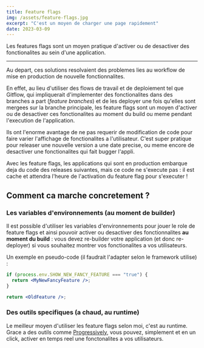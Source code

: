 ```yaml
---
title: Feature flags
img: /assets/feature-flags.jpg
excerpt: "C'est un moyen de charger une page rapidement"
date: 2023-03-09
---
```


Les features flags sont un moyen pratique d'activer ou de desactiver des fonctionalites au sein d'une application.

---

Au depart, ces solutions resolvaient des problemes lies au workflow de mise en production de nouvelle fonctionnalites.

En effet, au lieu d'utiliser des flows de travail et de deploiement tel que Gitflow, qui impliquerait d'implementer des fonctionalites dans des branches a part (_feature branches_) et de les deployer une fois qu'elles sont mergees sur la branche principale,
les feature flags sont un moyen d'activer ou de desactiver ces fonctionalites au moment du build ou meme pendant l'execution de l'application.

Ils ont l'enorme avantage de ne pas requerir de modification de code pour faire varier l'affichage de fonctionalites a l'utilisateur. C'est super pratique pour releaser une nouvelle version a une date precise, ou meme encore de desactiver une fonctionalites qui fait bugger l'appli.

Avec les feature flags, les applications qui sont en production embarque deja du code des releases suivantes, mais ce code ne s'execute pas : il est cache et attendra l'heure de l'activation du feature flag pour s'executer !

## Comment ca marche concretement ?

### Les variables d'environnements (au moment de builder)

Il est possible d'utiliser les variables d'environnements pour jouer le role de feature flags et ainsi pouvoir activer ou desactiver des fonctionnalites **au moment du build** : vous devez re-builder votre application (et donc re-deployer) si vous souhaitez montrer vos fonctionalites a vos utilisateurs.

Un exemple en pseudo-code (il faudrait l'adapter selon le framework utilise) :

```jsx
if (process.env.SHOW_NEW_FANCY_FEATURE === "true") {
  return <MyNewFancyFeature />;
}

return <OldFeature />;
```

### Des outils specifiques (a chaud, au runtime)

Le meilleur moyen d'utiliser les feature flags selon moi, c'est au runtime. Grace a des outils comme [Progressively](https://progressively.app), vous pouvez, simplement et en un click, activer en temps reel une fonctonalites a vos utilisateurs.
